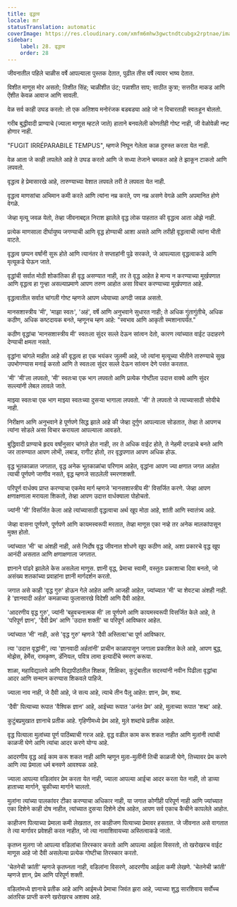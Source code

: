 ```yaml
---
title: वृद्धत्व
locale: mr
statusTranslation: automatic
coverImage: https://res.cloudinary.com/xmfm6mhw3gwctndtcubgx2rptnae/image/upload/v1740337243/small_cover_educacion_fundamental_a051170f1c.webp
sidebar:
    label: 28. वृद्धत्व
    order: 28
---
```

जीवनातील पहिले चाळीस वर्षे आपल्याला पुस्तक देतात, पुढील तीस वर्षे त्यावर भाष्य देतात.

विशीत माणूस मोर असतो; तिशीत सिंह; चाळीशीत उंट; पन्नाशीत साप; साठीत कुत्रा; सत्तरीत माकड आणि ऐंशीत केवळ आवाज आणि सावली.

वेळ सर्व काही उघड करतो: तो एक अतिशय मनोरंजक बडबड्या आहे जो न विचारताही स्वतःहून बोलतो.

गरीब बुद्धीवादी प्राण्याचे (ज्याला माणूस म्हटले जाते) हाताने बनवलेली कोणतीही गोष्ट नाही, जी वेळोवेळी नष्ट होणार नाही.

"FUGIT IRRÉPARABILE TEMPUS", म्हणजे निघून गेलेला काळ दुरुस्त करता येत नाही.

वेळ आता जे काही लपलेले आहे ते उघड करतो आणि जे सध्या तेजाने चमकत आहे ते झाकून टाकतो आणि लपवतो.

वृद्धत्व हे प्रेमासारखे आहे, तारुण्याच्या वेशात लपवले तरी ते लपवता येत नाही.

वृद्धत्व माणसांचा अभिमान कमी करते आणि त्यांना नम्र करते, पण नम्र असणे वेगळे आणि अपमानित होणे वेगळे.

जेव्हा मृत्यू जवळ येतो, तेव्हा जीवनाबद्दल निराश झालेले वृद्ध लोक पाहतात की वृद्धत्व आता ओझे नाही.

प्रत्येक माणसाला दीर्घायुष्य जगण्याची आणि वृद्ध होण्याची आशा असते आणि तरीही वृद्धत्वाची त्यांना भीती वाटते.

वृद्धत्व छप्पन वर्षांनी सुरू होते आणि त्यानंतर ते सप्ताहांनी पुढे सरकते, जे आपल्याला वृद्धत्वाकडे आणि मृत्यूकडे घेऊन जाते.

वृद्धांची सर्वात मोठी शोकांतिका ही वृद्ध असण्यात नाही, तर ते वृद्ध आहेत हे मान्य न करण्याच्या मूर्खपणात आणि वृद्धत्व हा गुन्हा असल्याप्रमाणे आपण तरुण आहोत असा विचार करण्याच्या मूर्खपणात आहे.

वृद्धत्वातील सर्वात चांगली गोष्ट म्हणजे आपण ध्येयाच्या अगदी जवळ असतो.

मानसशास्त्रीय 'मी', 'माझा स्वतः', 'अहं', वर्षे आणि अनुभवाने सुधारत नाही; ते अधिक गुंतागुंतीचे, अधिक कठीण, अधिक कष्टदायक बनते, म्हणूनच म्हण आहे: "स्वभाव आणि आकृती स्मशानापर्यंत."

कठीण वृद्धांचा 'मानसशास्त्रीय मी' स्वतःला सुंदर सल्ले देऊन सांत्वन देतो, कारण त्यांच्यात वाईट उदाहरणे देण्याची क्षमता नसते.

वृद्धांना चांगले माहीत आहे की वृद्धत्व हा एक भयंकर जुलमी आहे, जो त्यांना मृत्यूच्या भीतीने तारुण्याचे सुख उपभोगण्यास मनाई करतो आणि ते स्वतःला सुंदर सल्ले देऊन सांत्वन देणे पसंत करतात.

'मी' 'मी'ला लपवतो, 'मी' स्वतःचा एक भाग लपवतो आणि प्रत्येक गोष्टीला उदात्त वाक्ये आणि सुंदर सल्ल्यांनी लेबल लावले जाते.

माझ्या स्वतःचा एक भाग माझ्या स्वतःच्या दुसर्‍या भागाला लपवतो. 'मी' ते लपवतो जे त्याच्यासाठी सोयीचे नाही.

निरीक्षण आणि अनुभवाने हे पूर्णपणे सिद्ध झाले आहे की जेव्हा दुर्गुण आपल्याला सोडतात, तेव्हा ते आपणच त्यांना सोडले असा विचार करायला आपल्याला आवडते.

बुद्धिवादी प्राण्याचे हृदय वर्षांनुसार चांगले होत नाही, तर ते अधिक वाईट होते, ते नेहमी दगडाचे बनते आणि जर तारुण्यात आपण लोभी, लबाड, रागीट होतो, तर वृद्धपणात आपण अधिक होऊ.

वृद्ध भूतकाळात जगतात, वृद्ध अनेक भूतकाळांचा परिणाम आहेत, वृद्धांना आपण ज्या क्षणात जगत आहोत त्याची पूर्णपणे जाणीव नसते, वृद्ध म्हणजे साठलेली स्मरणशक्ती.

परिपूर्ण वार्धक्य प्राप्त करण्याचा एकमेव मार्ग म्हणजे 'मानसशास्त्रीय मी' विसर्जित करणे. जेव्हा आपण क्षणाक्षणाला मरायला शिकतो, तेव्हा आपण उदात्त वार्धक्याला पोहोचतो.

ज्यांनी 'मी' विसर्जित केला आहे त्यांच्यासाठी वृद्धत्वाचा अर्थ खूप मोठा आहे, शांती आणि स्वातंत्र्य आहे.

जेव्हा वासना पूर्णपणे, पूर्णपणे आणि कायमस्वरूपी मरतात, तेव्हा माणूस एका नव्हे तर अनेक मालकांपासून मुक्त होतो.

ज्यांच्यात 'मी' चा अंशही नाही, असे निर्दोष वृद्ध जीवनात शोधणे खूप कठीण आहे, अशा प्रकारचे वृद्ध खूप आनंदी असतात आणि क्षणाक्षणाला जगतात.

ज्ञानाने पांढरे झालेले केस असलेला माणूस. ज्ञानी वृद्ध, प्रेमाचा स्वामी, वस्तुतः प्रकाशाचा दिवा बनतो, जो असंख्य शतकांच्या प्रवाहांना ज्ञानी मार्गदर्शन करतो.

जगात असे काही 'वृद्ध गुरु' होऊन गेले आहेत आणि आजही आहेत, ज्यांच्यात 'मी' चा शेवटचा अंशही नाही. हे 'ज्ञानवादी अर्हत' कमळाच्या फुलासारखे विदेशी आणि दैवी आहेत.

'आदरणीय वृद्ध गुरु', ज्यांनी 'बहुवचनात्मक मी' ला पूर्णपणे आणि कायमस्वरूपी विसर्जित केले आहे, ते 'परिपूर्ण ज्ञान', 'दैवी प्रेम' आणि 'उदात्त शक्ती' चा परिपूर्ण आविष्कार आहेत.

ज्यांच्यात 'मी' नाही, असे 'वृद्ध गुरु' म्हणजे 'दैवी अस्तित्वा'चा पूर्ण आविष्कार.

त्या 'उदात्त वृद्धांनी', त्या 'ज्ञानवादी अर्हतांनी' प्राचीन काळापासून जगाला प्रकाशित केले आहे, आपण बुद्ध, मोझेस, हेर्मेस, रामकृष्ण, डॅनियल, पवित्र लामा इत्यादींचे स्मरण करूया.

शाळा, महाविद्यालये आणि विद्यापीठांतील शिक्षक, शिक्षिका, कुटुंबातील सदस्यांनी नवीन पिढीला वृद्धांचा आदर आणि सन्मान करण्यास शिकवले पाहिजे.

ज्याला नाव नाही, जे दैवी आहे, जे सत्य आहे, त्याचे तीन पैलू आहेत: ज्ञान, प्रेम, शब्द.

'दैवी' पित्याच्या रूपात 'वैश्विक ज्ञान' आहे, आईच्या रूपात 'अनंत प्रेम' आहे, मुलाच्या रूपात 'शब्द' आहे.

कुटुंबप्रमुखात ज्ञानाचे प्रतीक आहे. गृहिणीमध्ये प्रेम आहे, मुले शब्दांचे प्रतीक आहेत.

वृद्ध पित्याला मुलांच्या पूर्ण पाठिंब्याची गरज आहे. वृद्ध वडील काम करू शकत नाहीत आणि मुलांनी त्यांची काळजी घेणे आणि त्यांचा आदर करणे योग्य आहे.

आदरणीय वृद्ध आई काम करू शकत नाही आणि म्हणून मुला-मुलींनी तिची काळजी घेणे, तिच्यावर प्रेम करणे आणि त्या प्रेमाला धर्म बनवणे आवश्यक आहे.

ज्याला आपल्या वडिलांवर प्रेम करता येत नाही, ज्याला आपल्या आईचा आदर करता येत नाही, तो डाव्या हाताच्या मार्गाने, चुकीच्या मार्गाने चालतो.

मुलांना त्यांच्या पालकांवर टीका करण्याचा अधिकार नाही, या जगात कोणीही परिपूर्ण नाही आणि ज्यांच्यात एका दिशेने काही दोष नाहीत, त्यांच्यात दुसर्‍या दिशेने दोष आहेत, आपण सर्व एकाच कैचीने कापलेले आहोत.

काहीजण पित्याच्या प्रेमाला कमी लेखतात, तर काहीजण पित्याच्या प्रेमावर हसतात. जे जीवनात असे वागतात ते त्या मार्गावर प्रवेशही करत नाहीत, जो त्या नावाशिवायच्या अस्तित्वाकडे जातो.

कृतघ्न मुलगा जो आपल्या वडिलांचा तिरस्कार करतो आणि आपल्या आईला विसरतो, तो खरोखरच वाईट माणूस आहे जो दैवी असलेल्या प्रत्येक गोष्टीचा तिरस्कार करतो.

'चेतनेची क्रांती' म्हणजे कृतघ्नता नाही, वडिलांना विसरणे, आदरणीय आईला कमी लेखणे. 'चेतनेची क्रांती' म्हणजे ज्ञान, प्रेम आणि परिपूर्ण शक्ती.

वडिलांमध्ये ज्ञानाचे प्रतीक आहे आणि आईमध्ये प्रेमाचा जिवंत झरा आहे, ज्याच्या शुद्ध सारशिवाय सर्वोच्च आंतरिक प्राप्ती करणे खरोखरच अशक्य आहे.

